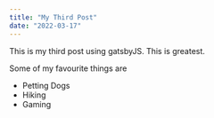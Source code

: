 ```yaml
---
title: "My Third Post"
date: "2022-03-17"
---
```


This is my third post using gatsbyJS. This is greatest.

Some of my favourite things are

* Petting Dogs
* Hiking
* Gaming